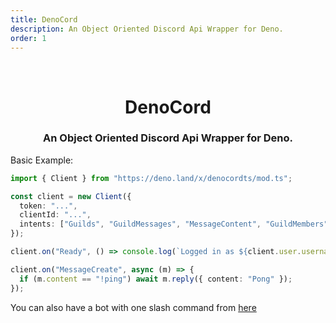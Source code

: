 ```yaml
---
title: DenoCord
description: An Object Oriented Discord Api Wrapper for Deno.
order: 1
---
```


<center>
<br />

<H1> DenoCord </H1>

<H3>An Object Oriented Discord Api Wrapper for Deno.</H3>

</center>

Basic Example:

```ts
import { Client } from "https://deno.land/x/denocordts/mod.ts";

const client = new Client({
  token: "...",
  clientId: "...",
  intents: ["Guilds", "GuildMessages", "MessageContent", "GuildMembers"],
});

client.on("Ready", () => console.log(`Logged in as ${client.user.username}`));

client.on("MessageCreate", async (m) => {
  if (m.content == "!ping") await m.reply({ content: "Pong" });
});
```

You can also have a bot with one slash command from [here](https://github.com/denocord-labs/example)

